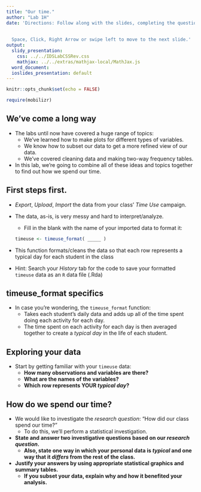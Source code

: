 ```yaml
---
title: "Our time."
author: "Lab 1H"
date: 'Directions: Follow along with the slides, completing the questions in <font color=#25679E><b>blue</b></font> on your computer, and answering the questions in **red** in your journal.  
  
  
  Space, Click, Right Arrow or swipe left to move to the next slide.'
output:
  slidy_presentation:
    css: ../../IDSLabCSSRev.css
    mathjax: ../../extras/mathjax-local/MathJax.js
  word_document:
  ioslides_presentation: default
---
```


```r
knitr::opts_chunk$set(echo = FALSE)
```

```r
require(mobilizr)
```

## We've come a long way

- The labs until now have covered a huge range of topics:
    - We've learned how to make plots for different types of variables.
    - We know how to subset our data to get a more refined view of our data.
    - We've covered cleaning data and making two-way frequency tables.
- In this lab, we're going to combine all of these ideas and topics together to find out how we spend our time.


## First steps first.

- <span class="blue">_Export_, _Upload_, _Import_ the data from your class' _Time Use_ campaign.</span>

- The data, as-is, is very messy and hard to interpret/analyze.

    - <span class="blue">Fill in the blank with the name of your imported data to format it:</span>
```r
timeuse <- timeuse_format( _____ )
```
- This function formats/cleans the data so that each row represents a typical day for each student in the class
- <span class="blue">Hint: Search your _History_ tab for the code to save your formatted `timeuse` data as an `R` data file (.Rda)</span>


## timeuse_format specifics

- In case you're wondering, the `timeuse_format` function:
    - Takes each student's daily data and adds up all of the time spent doing each activity for each day.
    - The time spent on each activity for each day is then averaged together to create a _typical day_ in the life of each student.


## Exploring your data

- Start by getting familiar with your `timeuse` data: 
    - **How many observations and variables are there?**
    - **What are the names of the variables?**
    - **Which row represents YOUR _typical day_?**
  
  
## How do we spend our time?

- We would like to investigate the _research question_: "How did our class spend our time?"
    - To do this, we'll perform a statistical investigation.
- **State and answer two investigative questions based on our _research question_.**  
    - **Also, state one way in which your personal data is _typical_ and one way that it _differs_ from the rest of the class.** 
- **Justify your answers by using appropriate statistical graphics and summary tables.** 
    - **If you subset your data, explain why and how it benefited your analysis.**